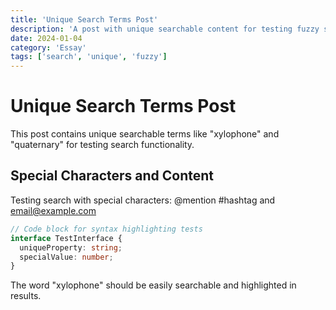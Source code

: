 ```yaml
---
title: 'Unique Search Terms Post'
description: 'A post with unique searchable content for testing fuzzy search'
date: 2024-01-04
category: 'Essay'
tags: ['search', 'unique', 'fuzzy']
---
```


# Unique Search Terms Post

This post contains unique searchable terms like "xylophone" and "quaternary" for testing search functionality.

## Special Characters and Content

Testing search with special characters: @mention #hashtag and email@example.com

```typescript
// Code block for syntax highlighting tests
interface TestInterface {
  uniqueProperty: string;
  specialValue: number;
}
```

The word "xylophone" should be easily searchable and highlighted in results.
